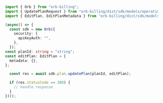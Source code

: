 ```typescript UpdatePlan.ts
import { Orb } from "orb-billing";
import { UpdatePlanRequest } from "orb-billing/dist/sdk/models/operations";
import { EditPlan, EditPlanMetadata } from "orb-billing/dist/sdk/models/shared";

(async() => {
  const sdk = new Orb({
    security: {
      apiKeyAuth: "",
    },
  });
const planId: string = "string";
const editPlan: EditPlan = {
  metadata: {},
};

  const res = await sdk.plan.updatePlan(planId, editPlan);

  if (res.statusCode == 200) {
    // handle response
  }
})();
```

